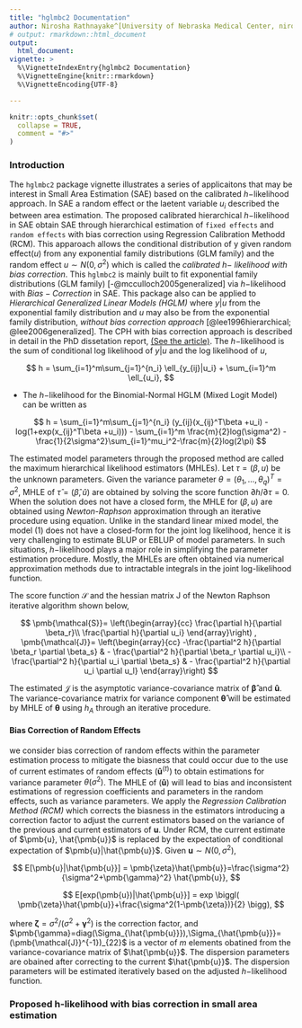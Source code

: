 ```yaml
---
title: "hglmbc2 Documentation"
author: Nirosha Rathnayake^[University of Nebraska Medical Center, niro.uno@gmail.com, https://niroshar.github.io/My-Profile/], Dai (Daisy) Hongying^[University of Nebraska Medical Center, https://www.unmc.edu/publichealth//departments/biostatistics/facultyandstaff/hongying-dai.html]
# output: rmarkdown::html_document
output:
  html_document:
vignette: >
  %\VignetteIndexEntry{hglmbc2 Documentation}
  %\VignetteEngine{knitr::rmarkdown}
  %\VignetteEncoding{UTF-8}

---
```


```r
knitr::opts_chunk$set(
  collapse = TRUE,
  comment = "#>"
)
```





### Introduction

The `hglmbc2` package vignette illustrates a series of applicaitons that may be interest in Small Area Estimation (SAE) based on the calibrated $h-$likelihood approach. In SAE a random effect or the laetent variable $u_i$  described the between area estimation. The proposed calibrated hierarchical $h-$likelihood in SAE obtain SAE through hierarchical estimation of `fixed effects` and `random effects` with bias correction using Regression Calibration Methodd (RCM). This apparoach allows the conditional distribution of y given random effect$(u)$ from any exponential family distributions (GLM family) and the random effect $u \sim N(0,\sigma^2)$ which is called the *calibrated $h-$ likelihood with bias correction*. This `hglmbc2` is mainly built to fit exponential family distributions (GLM family)  [-@mcculloch2005generalized] via $h-$likelihood with $Bias-Correction$ in SAE. This package also can be applied to *Hierarchical Generalized Linear Models (HGLM)* where $y|u$ from the exponential family distribution and $u$ may also be from the  exponential family distribution, *without bias correction approach* [@lee1996hierarchical; @lee2006generalized]. The CPH with bias correction approach is described in detail in the PhD dissetation report, <a href=PhDDissertation.pdf>(See the article)</a>. The $h-$likelihood is the sum of conditional log likelihood of $y|u$ and the log likelihood of $u$,  

$$
h = \sum_{i=1}^m\sum_{j=1}^{n_i} \ell_{y_{ij}|u_i} + \sum_{i=1}^m \ell_{u_i},
$$


- The $h-$likelihood for the Binomial-Normal HGLM (Mixed Logit Model) can be written as

$$
h = \sum_{i=1}^m\sum_{j=1}^{n_i} (y_{ij}(x_{ij}^T\beta +u_i) - log(1+exp(x_{ij}^T\beta +u_i))) - \sum_{i=1}^m \frac{m}{2}log(\sigma^2) -\frac{1}{2\sigma^2}\sum_{i=1}^mu_i^2-\frac{m}{2}log(2\pi)   
$$

The estimated model parameters through the proposed method are called the maximum hierarchical likelihood estimators (MHLEs). Let $\tau=(\beta,u)$  be the unknown parameters. Given the variance parameter $\theta=(\theta_1,…,\theta_q )^T=\sigma^2$,  MHLE of $\hat \tau=(\hat \beta, \hat u)$ are obtained by solving the score function $\partial h/\partial \tau = 0$. When the solution does not have a closed form, the MHLE for $(\beta,u)$ are obtained using *Newton-Raphson* approximation through an iterative procedure using equation. Unlike in the standard linear mixed model, the model (1) does not have a closed-form for the joint log likelihood, hence it is very challenging to estimate BLUP or EBLUP of model parameters. In such situations, $h-$likelihood plays a major role in simplifying the parameter estimation procedure. Mostly, the MHLEs are often obtained via numerical approximation methods due to intractable integrals in the joint log-likelihood function.  

The score function $\mathcal{S}$ and the hessian matrix J of the Newton Raphson iterative algorithm shown below, 


$$
\pmb{\mathcal{S}}=
\left(\begin{array}{cc} 
\frac{\partial h}{\partial \beta_r}\\
\frac{\partial h}{\partial u_i}
\end{array}\right)
,
\pmb{\mathcal{J}}=
\left(\begin{array}{cc} 
-\frac{\partial^2 h}{\partial \beta_r \partial \beta_s} & - \frac{\partial^2 h}{\partial \beta_r \partial u_i}\\
-\frac{\partial^2 h}{\partial u_i \partial \beta_s} & - \frac{\partial^2 h}{\partial u_i \partial u_l}
\end{array}\right)
$$

The estimated $\pmb{\mathcal{J}}$ is the asymptotic variance-covariance matrix of $\pmb{\hat \beta}$ and $\pmb{\hat u}$. The variance-covariance matrix for variance component $\pmb{\hat \theta}$ will be estimated by MHLE of $\pmb{\theta}$ using $h_A$ through an iterative procedure.



#### Bias Correction of Random Effects

we consider bias correction of random effects within the parameter estimation process to mitigate the biasness that could occur due to the use of current estimates of random effects $(\pmb{\hat u}^{(t)})$ to obtain estimations for variance parameter $\theta(\sigma^2)$. The MHLE of $(\pmb{\hat u})$ will lead to bias and inconsistent estimations of regression coefficients and parameters in the random effects, such as variance parameters. We apply the *Regression Calibration Method (RCM)* which corrects the biasness in the estimators introducing a correction factor to adjust the current estimators based on the variance of the previous and current estimators of $\pmb{u}$. Under RCM, the current estimate of $\pmb{u}, \hat{\pmb{u}}$ is replaced by the expectation of conditional expectation of $\pmb{u}|\hat{\pmb{u}}$. Given $\pmb{u} \sim N(0,\sigma^2)$,

$$
E[\pmb{u}|\hat{\pmb{u}}] = \pmb{\zeta}\hat{\pmb{u}}=\frac{\sigma^2}{\sigma^2+\pmb{\gamma}^2} \hat{\pmb{u}},
$$

$$
E[exp(\pmb{u})|\hat{\pmb{u}}] = exp \biggl( \pmb{\zeta}\hat{\pmb{u}}+\frac{\sigma^2(1-\pmb{\zeta})}{2} \bigg), 
$$

where $\pmb{\zeta}=\sigma^2/(\sigma^2+\pmb{\gamma}^2)$ is the correction factor, and $\pmb{\gamma}=diag(\Sigma_{\hat{\pmb{u}}}),\Sigma_{\hat{\pmb{u}}}=(\pmb{\mathcal{J}}^{-1})_{22}$ is a vector of $m$ elements obatined from the variance-covariance matrix of $\hat{\pmb{u}}$.
The dispersion parameters are obained after correcting to the current $\hat{\pmb{u}}$. The dispersion parameters will be estimated iteratively based on the adjusted $h-$likelihood function.




### Proposed h-likelihood with bias correction in small area estimation
